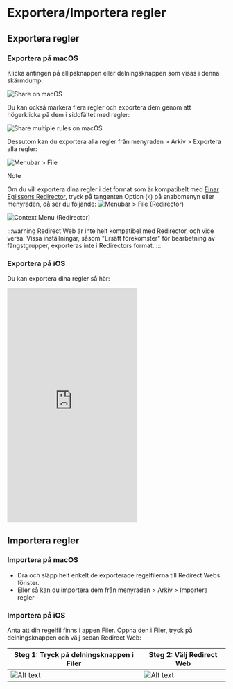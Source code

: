 # Exportera/Importera regler

## Exportera regler

### Exportera på macOS

Klicka antingen på ellipsknappen eller delningsknappen som visas i denna skärmdump:

![Share on macOS](/img/share-on-macos.png)

Du kan också markera flera regler och exportera dem genom att högerklicka på dem i sidofältet med regler:

![Share multiple rules on macOS](/img/multiselect-on-macos.png)

Dessutom kan du exportera alla regler från menyraden > Arkiv > Exportera alla regler:

![Menubar > File](/img/menubar-file.png)

> [!NOTE]
> Om du vill exportera dina regler i det format som är kompatibelt med [Einar Egilssons Redirector](https://einaregilsson.com/redirector/), tryck på tangenten Option (`⌥`) på snabbmenyn eller menyraden, då ser du följande:
> ![Menubar > File (Redirector)](/img/menubar-file-redirector.png)
>
> ![Context Menu (Redirector)](/img/context-menu-redirector.png)
>
> :::warning
> Redirect Web är inte helt kompatibel med Redirector, och vice versa. Vissa inställningar, såsom "Ersätt förekomster" för bearbetning av fångstgrupper, exporteras inte i Redirectors format.
> :::

### Exportera på iOS

Du kan exportera dina regler så här:

<iframe height="540" src="https://www.youtube.com/embed/uQ6-SLEMlT4" title="iOS Demovideo för att exportera regler (YouTube)" frameborder="0" allow="accelerometer; autoplay; clipboard-write; encrypted-media; gyroscope; picture-in-picture; web-share" allowfullscreen></iframe>

## Importera regler

### Importera på macOS

- Dra och släpp helt enkelt de exporterade regelfilerna till Redirect Webs fönster.
- Eller så kan du importera dem från menyraden > Arkiv > Importera regler

### Importera på iOS

Anta att din regelfil finns i appen Filer. Öppna den i Filer, tryck på delningsknappen och välj sedan Redirect Web:

| Steg 1: Tryck på delningsknappen i Filer | Steg 2: Välj Redirect Web            |
| -------------------------------------- | ------------------------------------ |
| ![Alt text](/img/files-share-ios.png)  | ![Alt text](/img/share-sheet-ios.png) |